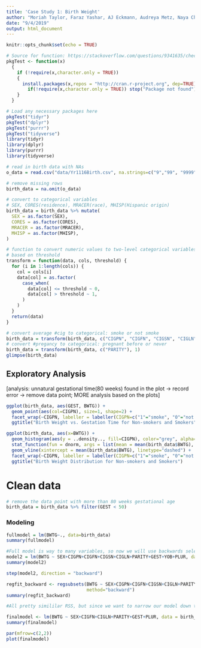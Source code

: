 ```yaml
---
title: 'Case Study 1: Birth Weight'
author: "Moriah Taylor, Faraz Yashar, AJ Eckmann, Audreya Metz, Naya Chen"
date: "9/4/2019"
output: html_document
---
```


```r
knitr::opts_chunk$set(echo = TRUE)
```

```r
# Source for function: https://stackoverflow.com/questions/9341635/check-for-installed-packages-before-running-install-packages
pkgTest <- function(x)
  {
    if (!require(x,character.only = TRUE))
    {
      install.packages(x,repos = "http://cran.r-project.org", dep=TRUE)
        if(!require(x,character.only = TRUE)) stop("Package not found")
    }
  }
```

```r
# Load any necessary packages here
pkgTest("tidyr")
pkgTest("dplyr")
pkgTest("purrr")
pkgTest("tidyverse")
library(tidyr)
library(dplyr)
library(purrr)
library(tidyverse)
```

```r
# read in birth data with NAs
o_data = read.csv("data/Yr1116Birth.csv", na.strings=c("9","99", "9999"))
```

```r
# remove missing rows
birth_data = na.omit(o_data)

# convert to categorical variables
# SEX, CORES(residence), MRACER(race), MHISP(Hispanic origin)
birth_data = birth_data %>% mutate(
  SEX = as.factor(SEX),
  CORES = as.factor(CORES),
  MRACER = as.factor(MRACER),
  MHISP = as.factor(MHISP),
)

# function to convert numeric values to two-level categorical variables
# based on threshold
transform = function(data, cols, threshold) {
  for (i in 1:length(cols)) {
    col = cols[i]
    data[col] = as.factor(
      case_when(
        data[col] <= threshold ~ 0,
        data[col] > threshold ~ 1,
      )
    )
  }
  return(data)
}

# convert average #cig to categorical: smoke or not smoke
birth_data = transform(birth_data, c("CIGPN", "CIGFN", "CIGSN", "CIGLN"), 0)
# convert #pregancy to categorical: pregnant before or never
birth_data = transform(birth_data, c("PARITY"), 1)
glimpse(birth_data)
```


## Exploratory Analysis
[analysis: unnatural gestational time(80 weeks) found in the plot -> record error -> remove data point; MORE analysis based on the plots]
```r
ggplot(birth_data, aes(GEST, BWTG)) +
  geom_point(aes(col=CIGPN), size=1, shape=2) +
  facet_wrap(~CIGPN, labeller = labeller(CIGPN=c("1"="smoke", "0"="not smoke"))) +
  ggtitle("Birth Weight vs. Gestation Time for Non-smokers and Smokers")

ggplot(birth_data, aes(x=BWTG)) +
  geom_histogram(aes(y = ..density.., fill=CIGPN), color="grey", alpha=0.7) +
  stat_function(fun = dnorm, args = list(mean = mean(birth_data$BWTG), sd = sd(birth_data$BWTG))) +
  geom_vline(xintercept = mean(birth_data$BWTG), linetype="dashed") +
  facet_wrap(~CIGPN, labeller = labeller(CIGPN=c("1"="smoke", "0"="not smoke"))) +
  ggtitle("Birth Weight Distribution for Non-smokers and Smokers")
```

# Clean data
```r
# remove the data point with more than 80 weeks gestational age 
birth_data = birth_data %>% filter(GEST < 50)
```

### Modeling

```r
fullmodel = lm(BWTG~., data=birth_data)
summary(fullmodel)
```

```r
#Full model is way to many variables, so now we will use backwards selection to select the variables that are most important to this model
model2 = lm(BWTG ~ SEX+CIGPN+CIGFN+CIGSN+CIGLN+PARITY+GEST+YOB+PLUR, data = birth_data)
summary(model2)
```

```r
step(model2, direction = "backward")
```

```r
regfit_backward <- regsubsets(BWTG ~ SEX+CIGPN+CIGFN+CIGSN+CIGLN+PARITY+GEST+YOB+PLUR, data = birth_data, 
                              method="backward")
summary(regfit_backward)
```


```r
#All pretty simililar RSS, but since we want to narrow our model down to make it a little more meaningful, based on regsubsets backwards selection, the best 6 variables to chose are SEX, CIGFN, CIGLN, PARITY, GEST and PLUR, so these are what we will use to make our final model

finalmodel <- lm(BWTG ~ SEX+CIGFN+CIGLN+PARITY+GEST+PLUR, data = birth_data)
summary(finalmodel)

```

```r
par(mfrow=c(2,2))
plot(finalmodel)
```

